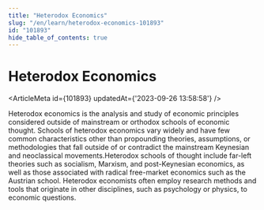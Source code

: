 ```yaml
---
title: "Heterodox Economics"
slug: "/en/learn/heterodox-economics-101893"
id: "101893"
hide_table_of_contents: true
---
```



# Heterodox Economics

<ArticleMeta id={101893} updatedAt={'2023-09-26 13:58:58'} />
<div className='border-solid border-b border-t-0 my-4 border-[var(--ifm-color-gray-300)]' />

Heterodox economics is the analysis and study of economic principles considered outside of mainstream or orthodox schools of economic thought. Schools of heterodox economics vary widely and have few common characteristics other than propounding theories, assumptions, or methodologies that fall outside of or contradict the mainstream Keynesian and neoclassical movements.Heterodox schools of thought include far-left theories such as socialism, Marxism, and post-Keynesian economics, as well as those associated with radical free-market economics such as the Austrian school. Heterodox economists often employ research methods and tools that originate in other disciplines, such as psychology or physics, to economic questions.
